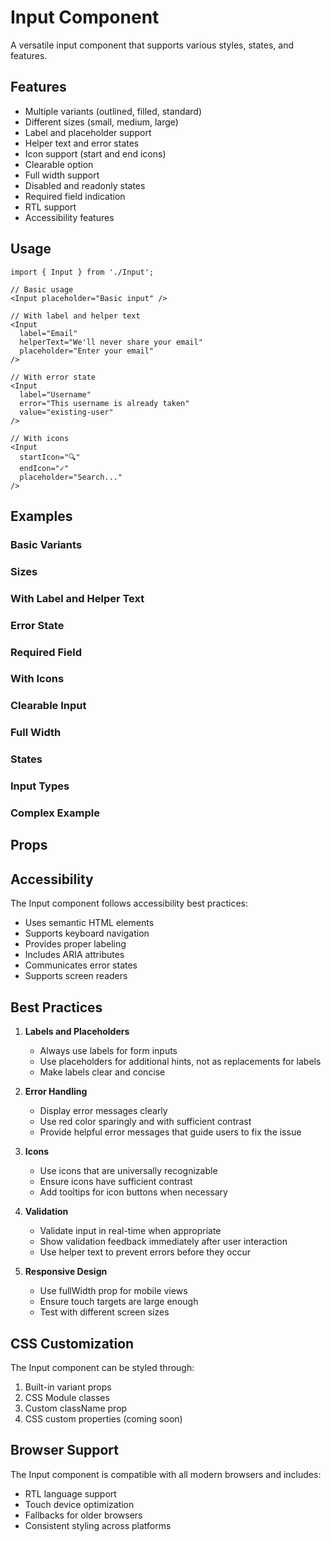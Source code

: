 
<Meta of={InputStories} />

# Input Component

A versatile input component that supports various styles, states, and features.

## Features

- Multiple variants (outlined, filled, standard)
- Different sizes (small, medium, large)
- Label and placeholder support
- Helper text and error states
- Icon support (start and end icons)
- Clearable option
- Full width support
- Disabled and readonly states
- Required field indication
- RTL support
- Accessibility features

## Usage

```tsx
import { Input } from './Input';

// Basic usage
<Input placeholder="Basic input" />

// With label and helper text
<Input
  label="Email"
  helperText="We'll never share your email"
  placeholder="Enter your email"
/>

// With error state
<Input
  label="Username"
  error="This username is already taken"
  value="existing-user"
/>

// With icons
<Input
  startIcon="🔍"
  endIcon="✓"
  placeholder="Search..."
/>
```

## Examples

### Basic Variants

<Canvas>
  <Story of={InputStories.Outlined} />
  <Story of={InputStories.Filled} />
  <Story of={InputStories.Standard} />
</Canvas>

### Sizes

<Canvas>
  <Story of={InputStories.Small} />
  <Story of={InputStories.Medium} />
  <Story of={InputStories.Large} />
</Canvas>

### With Label and Helper Text

<Canvas>
  <Story of={InputStories.WithLabel} />
  <Story of={InputStories.WithHelperText} />
</Canvas>

### Error State

<Canvas>
  <Story of={InputStories.WithError} />
</Canvas>

### Required Field

<Canvas>
  <Story of={InputStories.Required} />
</Canvas>

### With Icons

<Canvas>
  <Story of={InputStories.WithStartIcon} />
  <Story of={InputStories.WithEndIcon} />
  <Story of={InputStories.WithBothIcons} />
</Canvas>

### Clearable Input

<Canvas>
  <Story of={InputStories.Clearable} />
</Canvas>

### Full Width

<Canvas>
  <Story of={InputStories.FullWidth} />
</Canvas>

### States

<Canvas>
  <Story of={InputStories.Disabled} />
</Canvas>

### Input Types

<Canvas>
  <Story of={InputStories.Password} />
  <Story of={InputStories.Number} />
</Canvas>

### Complex Example

<Canvas>
  <Story of={InputStories.ComplexExample} />
</Canvas>

## Props

<Controls />

## Accessibility

The Input component follows accessibility best practices:

- Uses semantic HTML elements
- Supports keyboard navigation
- Provides proper labeling
- Includes ARIA attributes
- Communicates error states
- Supports screen readers

## Best Practices

1. **Labels and Placeholders**
   - Always use labels for form inputs
   - Use placeholders for additional hints, not as replacements for labels
   - Make labels clear and concise

2. **Error Handling**
   - Display error messages clearly
   - Use red color sparingly and with sufficient contrast
   - Provide helpful error messages that guide users to fix the issue

3. **Icons**
   - Use icons that are universally recognizable
   - Ensure icons have sufficient contrast
   - Add tooltips for icon buttons when necessary

4. **Validation**
   - Validate input in real-time when appropriate
   - Show validation feedback immediately after user interaction
   - Use helper text to prevent errors before they occur

5. **Responsive Design**
   - Use fullWidth prop for mobile views
   - Ensure touch targets are large enough
   - Test with different screen sizes

## CSS Customization

The Input component can be styled through:

1. Built-in variant props
2. CSS Module classes
3. Custom className prop
4. CSS custom properties (coming soon)

## Browser Support

The Input component is compatible with all modern browsers and includes:

- RTL language support
- Touch device optimization
- Fallbacks for older browsers
- Consistent styling across platforms 